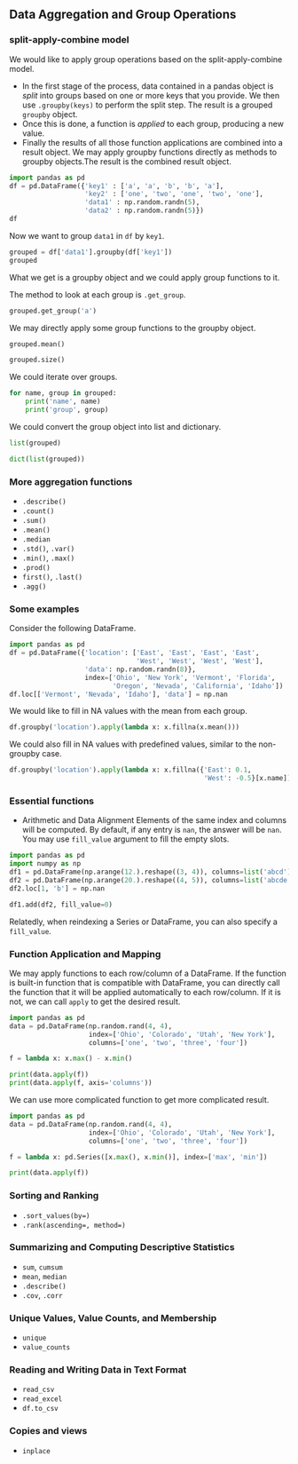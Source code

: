 
## Data Aggregation and Group Operations

### split-apply-combine model

We would like to apply group operations based on the split-apply-combine model. 

- In the first stage of the process, data contained in a pandas object is *split* into groups based on one or more keys that you provide. We then use `.groupby(keys)` to perform the split step. The result is a grouped `groupby` object.
- Once this is done, a function is *applied* to each group, producing a new value. 
- Finally the results of all those function applications are combined into a result object. We may apply groupby functions directly as methods to groupby objects.The result is the combined result object.


::: {#exm-}

```python
import pandas as pd
df = pd.DataFrame({'key1' : ['a', 'a', 'b', 'b', 'a'],
                   'key2' : ['one', 'two', 'one', 'two', 'one'],
                   'data1' : np.random.randn(5),
                   'data2' : np.random.randn(5)})
df
```
Now we want to group `data1` in `df` by `key1`.

```python
grouped = df['data1'].groupby(df['key1'])
grouped
```
What we get is a groupby object and we could apply group functions to it.

The method to look at each group is `.get_group`.
```python
grouped.get_group('a')
```

We may directly apply some group functions to the groupby object.
```python
grouped.mean()
```
```python
grouped.size()
```

We could iterate over groups.

```python
for name, group in grouped:
    print('name', name)
    print('group', group)
```

We could convert the group object into list and dictionary.

```python
list(grouped)
```
```python
dict(list(grouped))
```

:::

### More aggregation functions

- `.describe()`
- `.count()`
- `.sum()`
- `.mean()`
- `.median`
- `.std()`, `.var()`
- `.min()`, `.max()`
- `.prod()`
- `first()`, `.last()`
- `.agg()`


### Some examples


::: {#exm-}
Consider the following DataFrame.

```python
import pandas as pd
df = pd.DataFrame({'location': ['East', 'East', 'East', 'East',
                                'West', 'West', 'West', 'West'],
                   'data': np.random.randn(8)},
                   index=['Ohio', 'New York', 'Vermont', 'Florida',
                          'Oregon', 'Nevada', 'California', 'Idaho'])
df.loc[['Vermont', 'Nevada', 'Idaho'], 'data'] = np.nan
```

We would like to fill in NA values with the mean from each group.

```python
df.groupby('location').apply(lambda x: x.fillna(x.mean()))
```

We could also fill in NA values with predefined values, similar to the non-groupby case.

```python
df.groupby('location').apply(lambda x: x.fillna({'East': 0.1,
                                                 'West': -0.5}[x.name]))
```

:::









### Essential functions
- Arithmetic and Data Alignment
Elements of the same index and columns will be computed. By default, if any entry is `nan`, the answer will be `nan`. You may use `fill_value` argument to fill the empty slots.


::: {#exm-}

```python
import pandas as pd
import numpy as np
df1 = pd.DataFrame(np.arange(12.).reshape((3, 4)), columns=list('abcd'))
df2 = pd.DataFrame(np.arange(20.).reshape((4, 5)), columns=list('abcde'))
df2.loc[1, 'b'] = np.nan

df1.add(df2, fill_value=0)
```

:::

Relatedly, when reindexing a Series or DataFrame, you can also specify a `fill_value`.

### Function Application and Mapping
We may apply functions to each row/column of a DataFrame. If the function is built-in function that is compatible with DataFrame, you can directly call the function that it will be applied automatically to each row/column. If it is not, we can call `apply` to get the desired result. 


::: {#exm-}

```python
import pandas as pd
data = pd.DataFrame(np.random.rand(4, 4),
                    index=['Ohio', 'Colorado', 'Utah', 'New York'],
                    columns=['one', 'two', 'three', 'four'])

f = lambda x: x.max() - x.min()

print(data.apply(f))
print(data.apply(f, axis='columns'))
```

:::


We can use more complicated function to get more complicated result.

::: {#exm-}

```python
import pandas as pd
data = pd.DataFrame(np.random.rand(4, 4),
                    index=['Ohio', 'Colorado', 'Utah', 'New York'],
                    columns=['one', 'two', 'three', 'four'])

f = lambda x: pd.Series([x.max(), x.min()], index=['max', 'min'])

print(data.apply(f))
```

:::


### Sorting and Ranking

- `.sort_values(by=)`
- `.rank(ascending=, method=)`




### Summarizing and Computing Descriptive Statistics

- `sum`, `cumsum`
- `mean`, `median`
- `.describe()`
- `.cov`, `.corr`

### Unique Values, Value Counts, and Membership
- `unique`
- `value_counts`



### Reading and Writing Data in Text Format
- `read_csv`
- `read_excel`
- `df.to_csv`


### Copies and views

- `inplace`




